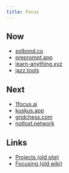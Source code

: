 ```yaml
---
title: Focus
---
```


## Now

- [solbond.co](https://github.com/solbond/solbond)
- [preprompt.app](https://github.com/preprompt/preprompt)
- [learn-anything.xyz](https://github.com/learn-anything/learn-anything)
- [jazz.tools](https://jazz.tools)

## Next

- [1focus.ai](https://1focus.ai)
- [kuskus.app](https://github.com/kuskusapp/kuskus)
- [gridchess.com](https://github.com/gridchess/gridchess)
- [notlost.network](https://github.com/NotLostNetwork/notlost)

## Links

- [Projects (old site)](https://23-personal.nikiv.dev/projects)
- [Focusing (old wiki)](https://wiki.nikiv.dev/focusing)
